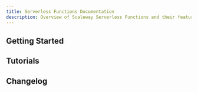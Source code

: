```yaml
---
title: Serverless Functions Documentation
description: Overview of Scaleway Serverless Functions and their features.
---
```


<ProductHeader
   productName="Serverless Functions"
   productLogo="functions"
   description="Scaleway Serverless Functions allows you to execute your code directly in the cloud without managing infrastructure."
   url="/serverless-functions/quickstart"
   label="Serverless Functions Quickstart"
/>

## Getting Started

<Grid>
    <SummaryCard
        title="Quickstart"
        icon="rocket"
        description="Learn how to create and deploy a Serverless Function in a few steps."
        label="View Quickstart"
        url="/serverless-functions/quickstart/"
    />
    <SummaryCard
        title="Concepts"
        icon="info"
        description="Core concepts that give you a better understanding of Serverless."
        label="View Concepts"
        url="/serverless-functions/concepts/"
    />
    <SummaryCard
        title="How-Tos"
        icon="help-circle-outline"
        description="Learn how to use Serverless Functions using the Scaleway console."
        label="View How-Tos"
        url="/serverless-functions/how-to/"
    />
    <SummaryCard
        title="Additional Content"
        icon="book-open-outline"
        description="Go further with detailed, in-depth information on Serverless Functions."
        label="View Additional Content"
        url="/serverless-functions/reference-content/"
    />
</Grid>

## Tutorials

<Grid>
    <Card
        title="Sending emails with Transactional Email and Serverless Functions using Terraform/OpenTofu"
        url="/tutorials/send-emails-with-serverless-and-tem/"
        label="Read more"
    />
    <Card
        title="Deploying and managing Instances with Terraform/OpenTofu and Functions"
        url="/tutorials/manage-instances-with-terraform-and-functions/"
        label="Read more"
    />
    <Card
        title="Sending emails with Transactional Email and Serverless using the Serverless Framework"
        url="/tutorials/send-emails-tem-serverless-framework/"
        label="Read more"
    />
    <Card
        title="Transforming images in an Object Storage bucket using Serverless Functions and Triggers"
        url="/tutorials/transform-bucket-images-triggers-functions-set-up//"
        label="Read more"
    />
</Grid>


<ClickableBanner
    productLogo="cli"
    title="Serverless Functions API"
    description="Manage Serverless Functions using the Scaleway API."
    url="https://www.scaleway.com/en/developers/api/serverless-functions/"
    label="Go to Serverless Functions API"
/>

## Changelog

<ChangelogList
    productName="functions"
    numberOfChanges={3}
/>
